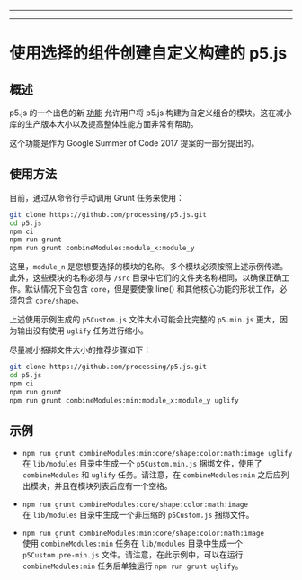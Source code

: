 
---

---
# 使用选择的组件创建自定义构建的 p5.js

## 概述

p5.js 的一个出色的新 [功能](https://github.com/processing/p5.js/pull/2051) 允许用户将 p5.js 构建为自定义组合的模块。这在减小库的生产版本大小以及提高整体性能方面非常有帮助。

这个功能是作为 Google Summer of Code 2017 提案的一部分提出的。

## 使用方法

目前，通过从命令行手动调用 Grunt 任务来使用：

```sh
git clone https://github.com/processing/p5.js.git
cd p5.js
npm ci
npm run grunt
npm run grunt combineModules:module_x:module_y
```

这里，`module_n` 是您想要选择的模块的名称。多个模块必须按照上述示例传递。此外，这些模块的名称必须与 `/src` 目录中它们的文件夹名称相同，以确保正确工作。默认情况下会包含 `core`，但是要使像 line() 和其他核心功能的形状工作，必须包含 `core/shape`。

上述使用示例生成的 `p5Custom.js` 文件大小可能会比完整的 `p5.min.js` 更大，因为输出没有使用 `uglify` 任务进行缩小。

尽量减小捆绑文件大小的推荐步骤如下：

```sh
git clone https://github.com/processing/p5.js.git
cd p5.js
npm ci
npm run grunt
npm run grunt combineModules:min:module_x:module_y uglify
```

## 示例

- `npm run grunt combineModules:min:core/shape:color:math:image uglify`  
  在 `lib/modules` 目录中生成一个 `p5Custom.min.js` 捆绑文件，使用了 `combineModules` 和 `uglify` 任务。请注意，在 `combineModules:min` 之后应列出模块，并且在模块列表后应有一个空格。

- `npm run grunt combineModules:core/shape:color:math:image`  
  在 `lib/modules` 目录中生成一个非压缩的 `p5Custom.js` 捆绑文件。

- `npm run grunt combineModules:min:core/shape:color:math:image`  
  使用 `combineModules:min` 任务在 `lib/modules` 目录中生成一个 `p5Custom.pre-min.js` 文件。请注意，在此示例中，可以在运行 `combineModules:min` 任务后单独运行 `npm run grunt uglify`。

